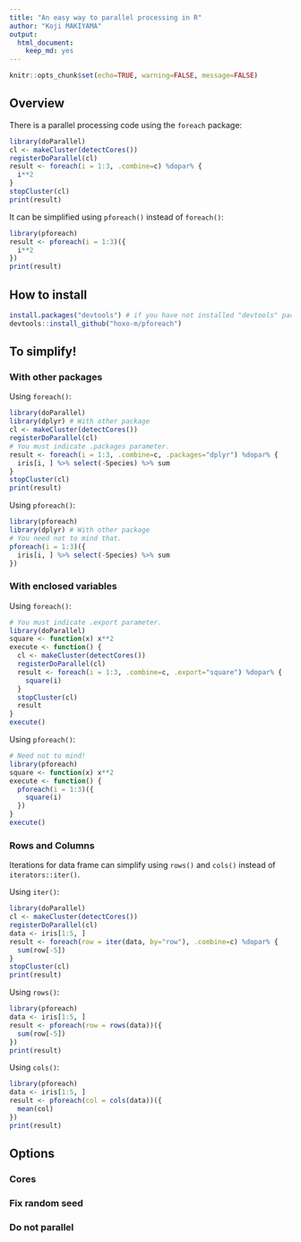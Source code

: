 ```yaml
---
title: "An easy way to parallel processing in R"
author: "Koji MAKIYAMA"
output:
  html_document:
    keep_md: yes
---
```


```r
knitr::opts_chunk$set(echo=TRUE, warning=FALSE, message=FALSE)
```

## Overview

There is a parallel processing code using the `foreach` package:

```r
library(doParallel)
cl <- makeCluster(detectCores())
registerDoParallel(cl)
result <- foreach(i = 1:3, .combine=c) %dopar% {
  i**2
}
stopCluster(cl)
print(result)
```

It can be simplified using `pforeach()` instead of `foreach()`:

```r
library(pforeach)
result <- pforeach(i = 1:3)({
  i**2
})
print(result)
```

## How to install

```r
install.packages("devtools") # if you have not installed "devtools" package
devtools::install_github("hoxo-m/pforeach")
```

## To simplify!

### With other packages

Using `foreach()`:

```r
library(doParallel)
library(dplyr) # With other package
cl <- makeCluster(detectCores())
registerDoParallel(cl)
# You must indicate .packages parameter.
result <- foreach(i = 1:3, .combine=c, .packages="dplyr") %dopar% {
  iris[i, ] %>% select(-Species) %>% sum
}
stopCluster(cl)
print(result)
```

Using `pforeach()`:

```r
library(pforeach)
library(dplyr) # With other package
# You need not to mind that.
pforeach(i = 1:3)({
  iris[i, ] %>% select(-Species) %>% sum
})
```

### With enclosed variables

Using `foreach()`:

```r
# You must indicate .export parameter. 
library(doParallel)
square <- function(x) x**2
execute <- function() {
  cl <- makeCluster(detectCores())
  registerDoParallel(cl)
  result <- foreach(i = 1:3, .combine=c, .export="square") %dopar% {
    square(i)
  }
  stopCluster(cl)
  result
}
execute()
```

Using `pforeach()`:

```r
# Need not to mind!
library(pforeach)
square <- function(x) x**2
execute <- function() {
  pforeach(i = 1:3)({
    square(i)
  })
}
execute()
```

### Rows and Columns

Iterations for data frame can simplify using `rows()` and `cols()` instead of `iterators::iter()`.

Using `iter()`:

```r
library(doParallel)
cl <- makeCluster(detectCores())
registerDoParallel(cl)
data <- iris[1:5, ]
result <- foreach(row = iter(data, by="row"), .combine=c) %dopar% {
  sum(row[-5])
}
stopCluster(cl)
print(result)
```

Using `rows()`:

```r
library(pforeach)
data <- iris[1:5, ]
result <- pforeach(row = rows(data))({
  sum(row[-5])
})
print(result)
```

Using `cols()`:

```r
library(pforeach)
data <- iris[1:5, ]
result <- pforeach(col = cols(data))({
  mean(col)
})
print(result)
```

## Options

### Cores

### Fix random seed

### Do not parallel
